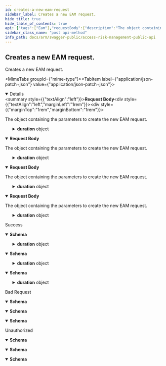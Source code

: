 ```yaml
---
id: creates-a-new-eam-request
sidebar_label: Creates a new EAM request.
hide_title: true
hide_table_of_contents: true
api: {"tags":["Eam"],"requestBody":{"description":"The object containing the parameters to create the new EAM request.","content":{"application/json-patch+json":{"schema":{"required":["duration","id","profileId","reason","requesterUserId","startDate","timeZoneId","transactionRequested"],"type":"object","properties":{"id":{"type":"string","format":"uuid"},"displayId":{"type":"string","nullable":true,"readOnly":true},"profileId":{"type":"string","format":"uuid"},"requesterUserId":{"type":"string","format":"uuid"},"reason":{"type":"string"},"transactionRequested":{"type":"string"},"comments":{"type":"string","nullable":true},"startDate":{"type":"string","format":"date-time"},"timeZoneId":{"type":"string"},"duration":{"allOf":[{"type":"object","properties":{"days":{"maximum":2147483647,"minimum":0,"type":"integer","format":"int32"},"hours":{"maximum":2147483647,"minimum":0,"type":"integer","format":"int32"},"minutes":{"maximum":59,"minimum":0,"type":"integer","format":"int32"}},"additionalProperties":false}]},"displayDuration":{"type":"string","nullable":true,"readOnly":true},"initialState":{"enum":["Submitted","AwaitingApproval","Approved","Rejected","AwaitingReview","Accepted","Contested","AccessProvisioned","GeneratingUsageReport","Created","Updated","Retracted","Error"],"type":"string"}},"additionalProperties":false}},"application/json":{"schema":{"required":["duration","id","profileId","reason","requesterUserId","startDate","timeZoneId","transactionRequested"],"type":"object","properties":{"id":{"type":"string","format":"uuid"},"displayId":{"type":"string","nullable":true,"readOnly":true},"profileId":{"type":"string","format":"uuid"},"requesterUserId":{"type":"string","format":"uuid"},"reason":{"type":"string"},"transactionRequested":{"type":"string"},"comments":{"type":"string","nullable":true},"startDate":{"type":"string","format":"date-time"},"timeZoneId":{"type":"string"},"duration":{"allOf":[{"type":"object","properties":{"days":{"maximum":2147483647,"minimum":0,"type":"integer","format":"int32"},"hours":{"maximum":2147483647,"minimum":0,"type":"integer","format":"int32"},"minutes":{"maximum":59,"minimum":0,"type":"integer","format":"int32"}},"additionalProperties":false}]},"displayDuration":{"type":"string","nullable":true,"readOnly":true},"initialState":{"enum":["Submitted","AwaitingApproval","Approved","Rejected","AwaitingReview","Accepted","Contested","AccessProvisioned","GeneratingUsageReport","Created","Updated","Retracted","Error"],"type":"string"}},"additionalProperties":false}},"text/json":{"schema":{"required":["duration","id","profileId","reason","requesterUserId","startDate","timeZoneId","transactionRequested"],"type":"object","properties":{"id":{"type":"string","format":"uuid"},"displayId":{"type":"string","nullable":true,"readOnly":true},"profileId":{"type":"string","format":"uuid"},"requesterUserId":{"type":"string","format":"uuid"},"reason":{"type":"string"},"transactionRequested":{"type":"string"},"comments":{"type":"string","nullable":true},"startDate":{"type":"string","format":"date-time"},"timeZoneId":{"type":"string"},"duration":{"allOf":[{"type":"object","properties":{"days":{"maximum":2147483647,"minimum":0,"type":"integer","format":"int32"},"hours":{"maximum":2147483647,"minimum":0,"type":"integer","format":"int32"},"minutes":{"maximum":59,"minimum":0,"type":"integer","format":"int32"}},"additionalProperties":false}]},"displayDuration":{"type":"string","nullable":true,"readOnly":true},"initialState":{"enum":["Submitted","AwaitingApproval","Approved","Rejected","AwaitingReview","Accepted","Contested","AccessProvisioned","GeneratingUsageReport","Created","Updated","Retracted","Error"],"type":"string"}},"additionalProperties":false}},"application/*+json":{"schema":{"required":["duration","id","profileId","reason","requesterUserId","startDate","timeZoneId","transactionRequested"],"type":"object","properties":{"id":{"type":"string","format":"uuid"},"displayId":{"type":"string","nullable":true,"readOnly":true},"profileId":{"type":"string","format":"uuid"},"requesterUserId":{"type":"string","format":"uuid"},"reason":{"type":"string"},"transactionRequested":{"type":"string"},"comments":{"type":"string","nullable":true},"startDate":{"type":"string","format":"date-time"},"timeZoneId":{"type":"string"},"duration":{"allOf":[{"type":"object","properties":{"days":{"maximum":2147483647,"minimum":0,"type":"integer","format":"int32"},"hours":{"maximum":2147483647,"minimum":0,"type":"integer","format":"int32"},"minutes":{"maximum":59,"minimum":0,"type":"integer","format":"int32"}},"additionalProperties":false}]},"displayDuration":{"type":"string","nullable":true,"readOnly":true},"initialState":{"enum":["Submitted","AwaitingApproval","Approved","Rejected","AwaitingReview","Accepted","Contested","AccessProvisioned","GeneratingUsageReport","Created","Updated","Retracted","Error"],"type":"string"}},"additionalProperties":false}}}},"responses":{"200":{"description":"Success","content":{"text/plain":{"schema":{"required":["duration","id","profileId","reason","requesterUserId","startDate","timeZoneId","transactionRequested"],"type":"object","properties":{"id":{"type":"string","format":"uuid"},"displayId":{"type":"string","nullable":true,"readOnly":true},"profileId":{"type":"string","format":"uuid"},"requesterUserId":{"type":"string","format":"uuid"},"reason":{"type":"string"},"transactionRequested":{"type":"string"},"comments":{"type":"string","nullable":true},"startDate":{"type":"string","format":"date-time"},"timeZoneId":{"type":"string"},"duration":{"allOf":[{"type":"object","properties":{"days":{"maximum":2147483647,"minimum":0,"type":"integer","format":"int32"},"hours":{"maximum":2147483647,"minimum":0,"type":"integer","format":"int32"},"minutes":{"maximum":59,"minimum":0,"type":"integer","format":"int32"}},"additionalProperties":false}]},"displayDuration":{"type":"string","nullable":true,"readOnly":true},"initialState":{"enum":["Submitted","AwaitingApproval","Approved","Rejected","AwaitingReview","Accepted","Contested","AccessProvisioned","GeneratingUsageReport","Created","Updated","Retracted","Error"],"type":"string"}},"additionalProperties":false}},"application/json":{"schema":{"required":["duration","id","profileId","reason","requesterUserId","startDate","timeZoneId","transactionRequested"],"type":"object","properties":{"id":{"type":"string","format":"uuid"},"displayId":{"type":"string","nullable":true,"readOnly":true},"profileId":{"type":"string","format":"uuid"},"requesterUserId":{"type":"string","format":"uuid"},"reason":{"type":"string"},"transactionRequested":{"type":"string"},"comments":{"type":"string","nullable":true},"startDate":{"type":"string","format":"date-time"},"timeZoneId":{"type":"string"},"duration":{"allOf":[{"type":"object","properties":{"days":{"maximum":2147483647,"minimum":0,"type":"integer","format":"int32"},"hours":{"maximum":2147483647,"minimum":0,"type":"integer","format":"int32"},"minutes":{"maximum":59,"minimum":0,"type":"integer","format":"int32"}},"additionalProperties":false}]},"displayDuration":{"type":"string","nullable":true,"readOnly":true},"initialState":{"enum":["Submitted","AwaitingApproval","Approved","Rejected","AwaitingReview","Accepted","Contested","AccessProvisioned","GeneratingUsageReport","Created","Updated","Retracted","Error"],"type":"string"}},"additionalProperties":false}},"text/json":{"schema":{"required":["duration","id","profileId","reason","requesterUserId","startDate","timeZoneId","transactionRequested"],"type":"object","properties":{"id":{"type":"string","format":"uuid"},"displayId":{"type":"string","nullable":true,"readOnly":true},"profileId":{"type":"string","format":"uuid"},"requesterUserId":{"type":"string","format":"uuid"},"reason":{"type":"string"},"transactionRequested":{"type":"string"},"comments":{"type":"string","nullable":true},"startDate":{"type":"string","format":"date-time"},"timeZoneId":{"type":"string"},"duration":{"allOf":[{"type":"object","properties":{"days":{"maximum":2147483647,"minimum":0,"type":"integer","format":"int32"},"hours":{"maximum":2147483647,"minimum":0,"type":"integer","format":"int32"},"minutes":{"maximum":59,"minimum":0,"type":"integer","format":"int32"}},"additionalProperties":false}]},"displayDuration":{"type":"string","nullable":true,"readOnly":true},"initialState":{"enum":["Submitted","AwaitingApproval","Approved","Rejected","AwaitingReview","Accepted","Contested","AccessProvisioned","GeneratingUsageReport","Created","Updated","Retracted","Error"],"type":"string"}},"additionalProperties":false}}}},"400":{"description":"Bad Request","content":{"text/plain":{"schema":{"type":"object","properties":{"type":{"type":"string","nullable":true},"title":{"type":"string","nullable":true},"status":{"type":"integer","format":"int32","nullable":true},"detail":{"type":"string","nullable":true},"instance":{"type":"string","nullable":true}},"additionalProperties":{"type":"object","additionalProperties":false}}},"application/json":{"schema":{"type":"object","properties":{"type":{"type":"string","nullable":true},"title":{"type":"string","nullable":true},"status":{"type":"integer","format":"int32","nullable":true},"detail":{"type":"string","nullable":true},"instance":{"type":"string","nullable":true}},"additionalProperties":{"type":"object","additionalProperties":false}}},"text/json":{"schema":{"type":"object","properties":{"type":{"type":"string","nullable":true},"title":{"type":"string","nullable":true},"status":{"type":"integer","format":"int32","nullable":true},"detail":{"type":"string","nullable":true},"instance":{"type":"string","nullable":true}},"additionalProperties":{"type":"object","additionalProperties":false}}}}},"401":{"description":"Unauthorized","content":{"text/plain":{"schema":{"type":"object","properties":{"type":{"type":"string","nullable":true},"title":{"type":"string","nullable":true},"status":{"type":"integer","format":"int32","nullable":true},"detail":{"type":"string","nullable":true},"instance":{"type":"string","nullable":true}},"additionalProperties":{"type":"object","additionalProperties":false}}},"application/json":{"schema":{"type":"object","properties":{"type":{"type":"string","nullable":true},"title":{"type":"string","nullable":true},"status":{"type":"integer","format":"int32","nullable":true},"detail":{"type":"string","nullable":true},"instance":{"type":"string","nullable":true}},"additionalProperties":{"type":"object","additionalProperties":false}}},"text/json":{"schema":{"type":"object","properties":{"type":{"type":"string","nullable":true},"title":{"type":"string","nullable":true},"status":{"type":"integer","format":"int32","nullable":true},"detail":{"type":"string","nullable":true},"instance":{"type":"string","nullable":true}},"additionalProperties":{"type":"object","additionalProperties":false}}}}}},"description":"Creates a new EAM request.","method":"post","path":"/api/v1/eam","jsonRequestBodyExample":{"id":"3fa85f64-5717-4562-b3fc-2c963f66afa6","profileId":"3fa85f64-5717-4562-b3fc-2c963f66afa6","requesterUserId":"3fa85f64-5717-4562-b3fc-2c963f66afa6","reason":"string","transactionRequested":"string","comments":"string","startDate":"2022-08-23","timeZoneId":"string","duration":{"days":0,"hours":0,"minutes":0},"initialState":"Submitted"},"info":{"title":"Access Risk Management Public API","version":"1.0"},"postman":{"name":"Creates a new EAM request.","description":{"type":"text/plain"},"url":{"path":["api","v1","eam"],"host":["{{baseUrl}}"],"query":[],"variable":[]},"header":[{"key":"Content-Type","value":"application/json"},{"key":"Accept","value":"text/plain"}],"method":"POST","body":{"mode":"raw","raw":"\"\"","options":{"raw":{"language":"json"}}}}}
sidebar_class_name: "post api-method"
info_path: docs/arm/swagger-public/access-risk-management-public-api
---
```



## Creates a new EAM request.



Creates a new EAM request.

<MimeTabs groupId={"mime-type"}><TabItem label={"application/json-patch+json"} value={"application/json-patch+json"}><details style={{}} data-collapsed={false} open={true}><summary style={{"textAlign":"left"}}><strong>Request Body</strong></summary><div style={{"textAlign":"left","marginLeft":"1rem"}}><div style={{"marginTop":"1rem","marginBottom":"1rem"}}>

The object containing the parameters to create the new EAM request.

</div></div><ul style={{"marginLeft":"1rem"}}><SchemaItem collapsible={false} name={"id"} required={true} schemaDescription={undefined} schemaName={"uuid"} qualifierMessage={undefined} defaultValue={undefined}></SchemaItem><SchemaItem collapsible={false} name={"profileId"} required={true} schemaDescription={undefined} schemaName={"uuid"} qualifierMessage={undefined} defaultValue={undefined}></SchemaItem><SchemaItem collapsible={false} name={"requesterUserId"} required={true} schemaDescription={undefined} schemaName={"uuid"} qualifierMessage={undefined} defaultValue={undefined}></SchemaItem><SchemaItem collapsible={false} name={"reason"} required={true} schemaDescription={undefined} schemaName={"string"} qualifierMessage={undefined} defaultValue={undefined}></SchemaItem><SchemaItem collapsible={false} name={"transactionRequested"} required={true} schemaDescription={undefined} schemaName={"string"} qualifierMessage={undefined} defaultValue={undefined}></SchemaItem><SchemaItem collapsible={false} name={"comments"} required={false} schemaDescription={undefined} schemaName={"string"} qualifierMessage={undefined} defaultValue={undefined}></SchemaItem><SchemaItem collapsible={false} name={"startDate"} required={true} schemaDescription={undefined} schemaName={"date-time"} qualifierMessage={undefined} defaultValue={undefined}></SchemaItem><SchemaItem collapsible={false} name={"timeZoneId"} required={true} schemaDescription={undefined} schemaName={"string"} qualifierMessage={undefined} defaultValue={undefined}></SchemaItem><SchemaItem collapsible={true} className={"schemaItem"}><details style={{}}><summary style={{}}><strong>duration</strong><span style={{"opacity":"0.6"}}> object</span></summary><div style={{"marginLeft":"1rem"}}><SchemaItem collapsible={false} name={"days"} required={false} schemaDescription={undefined} schemaName={"int32"} qualifierMessage={"**Possible values:** `<= 2147483647`"} defaultValue={undefined}></SchemaItem><SchemaItem collapsible={false} name={"hours"} required={false} schemaDescription={undefined} schemaName={"int32"} qualifierMessage={"**Possible values:** `<= 2147483647`"} defaultValue={undefined}></SchemaItem><SchemaItem collapsible={false} name={"minutes"} required={false} schemaDescription={undefined} schemaName={"int32"} qualifierMessage={"**Possible values:** `<= 59`"} defaultValue={undefined}></SchemaItem></div></details></SchemaItem><SchemaItem collapsible={false} name={"initialState"} required={false} schemaDescription={undefined} schemaName={"string"} qualifierMessage={"**Possible values:** [`Submitted`, `AwaitingApproval`, `Approved`, `Rejected`, `AwaitingReview`, `Accepted`, `Contested`, `AccessProvisioned`, `GeneratingUsageReport`, `Created`, `Updated`, `Retracted`, `Error`]"} defaultValue={undefined}></SchemaItem></ul></details></TabItem><TabItem label={"application/json"} value={"application/json"}><details style={{}} data-collapsed={false} open={true}><summary style={{"textAlign":"left"}}><strong>Request Body</strong></summary><div style={{"textAlign":"left","marginLeft":"1rem"}}><div style={{"marginTop":"1rem","marginBottom":"1rem"}}>

The object containing the parameters to create the new EAM request.

</div></div><ul style={{"marginLeft":"1rem"}}><SchemaItem collapsible={false} name={"id"} required={true} schemaDescription={undefined} schemaName={"uuid"} qualifierMessage={undefined} defaultValue={undefined}></SchemaItem><SchemaItem collapsible={false} name={"profileId"} required={true} schemaDescription={undefined} schemaName={"uuid"} qualifierMessage={undefined} defaultValue={undefined}></SchemaItem><SchemaItem collapsible={false} name={"requesterUserId"} required={true} schemaDescription={undefined} schemaName={"uuid"} qualifierMessage={undefined} defaultValue={undefined}></SchemaItem><SchemaItem collapsible={false} name={"reason"} required={true} schemaDescription={undefined} schemaName={"string"} qualifierMessage={undefined} defaultValue={undefined}></SchemaItem><SchemaItem collapsible={false} name={"transactionRequested"} required={true} schemaDescription={undefined} schemaName={"string"} qualifierMessage={undefined} defaultValue={undefined}></SchemaItem><SchemaItem collapsible={false} name={"comments"} required={false} schemaDescription={undefined} schemaName={"string"} qualifierMessage={undefined} defaultValue={undefined}></SchemaItem><SchemaItem collapsible={false} name={"startDate"} required={true} schemaDescription={undefined} schemaName={"date-time"} qualifierMessage={undefined} defaultValue={undefined}></SchemaItem><SchemaItem collapsible={false} name={"timeZoneId"} required={true} schemaDescription={undefined} schemaName={"string"} qualifierMessage={undefined} defaultValue={undefined}></SchemaItem><SchemaItem collapsible={true} className={"schemaItem"}><details style={{}}><summary style={{}}><strong>duration</strong><span style={{"opacity":"0.6"}}> object</span></summary><div style={{"marginLeft":"1rem"}}><SchemaItem collapsible={false} name={"days"} required={false} schemaDescription={undefined} schemaName={"int32"} qualifierMessage={"**Possible values:** `<= 2147483647`"} defaultValue={undefined}></SchemaItem><SchemaItem collapsible={false} name={"hours"} required={false} schemaDescription={undefined} schemaName={"int32"} qualifierMessage={"**Possible values:** `<= 2147483647`"} defaultValue={undefined}></SchemaItem><SchemaItem collapsible={false} name={"minutes"} required={false} schemaDescription={undefined} schemaName={"int32"} qualifierMessage={"**Possible values:** `<= 59`"} defaultValue={undefined}></SchemaItem></div></details></SchemaItem><SchemaItem collapsible={false} name={"initialState"} required={false} schemaDescription={undefined} schemaName={"string"} qualifierMessage={"**Possible values:** [`Submitted`, `AwaitingApproval`, `Approved`, `Rejected`, `AwaitingReview`, `Accepted`, `Contested`, `AccessProvisioned`, `GeneratingUsageReport`, `Created`, `Updated`, `Retracted`, `Error`]"} defaultValue={undefined}></SchemaItem></ul></details></TabItem><TabItem label={"text/json"} value={"text/json"}><details style={{}} data-collapsed={false} open={true}><summary style={{"textAlign":"left"}}><strong>Request Body</strong></summary><div style={{"textAlign":"left","marginLeft":"1rem"}}><div style={{"marginTop":"1rem","marginBottom":"1rem"}}>

The object containing the parameters to create the new EAM request.

</div></div><ul style={{"marginLeft":"1rem"}}><SchemaItem collapsible={false} name={"id"} required={true} schemaDescription={undefined} schemaName={"uuid"} qualifierMessage={undefined} defaultValue={undefined}></SchemaItem><SchemaItem collapsible={false} name={"profileId"} required={true} schemaDescription={undefined} schemaName={"uuid"} qualifierMessage={undefined} defaultValue={undefined}></SchemaItem><SchemaItem collapsible={false} name={"requesterUserId"} required={true} schemaDescription={undefined} schemaName={"uuid"} qualifierMessage={undefined} defaultValue={undefined}></SchemaItem><SchemaItem collapsible={false} name={"reason"} required={true} schemaDescription={undefined} schemaName={"string"} qualifierMessage={undefined} defaultValue={undefined}></SchemaItem><SchemaItem collapsible={false} name={"transactionRequested"} required={true} schemaDescription={undefined} schemaName={"string"} qualifierMessage={undefined} defaultValue={undefined}></SchemaItem><SchemaItem collapsible={false} name={"comments"} required={false} schemaDescription={undefined} schemaName={"string"} qualifierMessage={undefined} defaultValue={undefined}></SchemaItem><SchemaItem collapsible={false} name={"startDate"} required={true} schemaDescription={undefined} schemaName={"date-time"} qualifierMessage={undefined} defaultValue={undefined}></SchemaItem><SchemaItem collapsible={false} name={"timeZoneId"} required={true} schemaDescription={undefined} schemaName={"string"} qualifierMessage={undefined} defaultValue={undefined}></SchemaItem><SchemaItem collapsible={true} className={"schemaItem"}><details style={{}}><summary style={{}}><strong>duration</strong><span style={{"opacity":"0.6"}}> object</span></summary><div style={{"marginLeft":"1rem"}}><SchemaItem collapsible={false} name={"days"} required={false} schemaDescription={undefined} schemaName={"int32"} qualifierMessage={"**Possible values:** `<= 2147483647`"} defaultValue={undefined}></SchemaItem><SchemaItem collapsible={false} name={"hours"} required={false} schemaDescription={undefined} schemaName={"int32"} qualifierMessage={"**Possible values:** `<= 2147483647`"} defaultValue={undefined}></SchemaItem><SchemaItem collapsible={false} name={"minutes"} required={false} schemaDescription={undefined} schemaName={"int32"} qualifierMessage={"**Possible values:** `<= 59`"} defaultValue={undefined}></SchemaItem></div></details></SchemaItem><SchemaItem collapsible={false} name={"initialState"} required={false} schemaDescription={undefined} schemaName={"string"} qualifierMessage={"**Possible values:** [`Submitted`, `AwaitingApproval`, `Approved`, `Rejected`, `AwaitingReview`, `Accepted`, `Contested`, `AccessProvisioned`, `GeneratingUsageReport`, `Created`, `Updated`, `Retracted`, `Error`]"} defaultValue={undefined}></SchemaItem></ul></details></TabItem><TabItem label={"application/*+json"} value={"application/*+json"}><details style={{}} data-collapsed={false} open={true}><summary style={{"textAlign":"left"}}><strong>Request Body</strong></summary><div style={{"textAlign":"left","marginLeft":"1rem"}}><div style={{"marginTop":"1rem","marginBottom":"1rem"}}>

The object containing the parameters to create the new EAM request.

</div></div><ul style={{"marginLeft":"1rem"}}><SchemaItem collapsible={false} name={"id"} required={true} schemaDescription={undefined} schemaName={"uuid"} qualifierMessage={undefined} defaultValue={undefined}></SchemaItem><SchemaItem collapsible={false} name={"profileId"} required={true} schemaDescription={undefined} schemaName={"uuid"} qualifierMessage={undefined} defaultValue={undefined}></SchemaItem><SchemaItem collapsible={false} name={"requesterUserId"} required={true} schemaDescription={undefined} schemaName={"uuid"} qualifierMessage={undefined} defaultValue={undefined}></SchemaItem><SchemaItem collapsible={false} name={"reason"} required={true} schemaDescription={undefined} schemaName={"string"} qualifierMessage={undefined} defaultValue={undefined}></SchemaItem><SchemaItem collapsible={false} name={"transactionRequested"} required={true} schemaDescription={undefined} schemaName={"string"} qualifierMessage={undefined} defaultValue={undefined}></SchemaItem><SchemaItem collapsible={false} name={"comments"} required={false} schemaDescription={undefined} schemaName={"string"} qualifierMessage={undefined} defaultValue={undefined}></SchemaItem><SchemaItem collapsible={false} name={"startDate"} required={true} schemaDescription={undefined} schemaName={"date-time"} qualifierMessage={undefined} defaultValue={undefined}></SchemaItem><SchemaItem collapsible={false} name={"timeZoneId"} required={true} schemaDescription={undefined} schemaName={"string"} qualifierMessage={undefined} defaultValue={undefined}></SchemaItem><SchemaItem collapsible={true} className={"schemaItem"}><details style={{}}><summary style={{}}><strong>duration</strong><span style={{"opacity":"0.6"}}> object</span></summary><div style={{"marginLeft":"1rem"}}><SchemaItem collapsible={false} name={"days"} required={false} schemaDescription={undefined} schemaName={"int32"} qualifierMessage={"**Possible values:** `<= 2147483647`"} defaultValue={undefined}></SchemaItem><SchemaItem collapsible={false} name={"hours"} required={false} schemaDescription={undefined} schemaName={"int32"} qualifierMessage={"**Possible values:** `<= 2147483647`"} defaultValue={undefined}></SchemaItem><SchemaItem collapsible={false} name={"minutes"} required={false} schemaDescription={undefined} schemaName={"int32"} qualifierMessage={"**Possible values:** `<= 59`"} defaultValue={undefined}></SchemaItem></div></details></SchemaItem><SchemaItem collapsible={false} name={"initialState"} required={false} schemaDescription={undefined} schemaName={"string"} qualifierMessage={"**Possible values:** [`Submitted`, `AwaitingApproval`, `Approved`, `Rejected`, `AwaitingReview`, `Accepted`, `Contested`, `AccessProvisioned`, `GeneratingUsageReport`, `Created`, `Updated`, `Retracted`, `Error`]"} defaultValue={undefined}></SchemaItem></ul></details></TabItem></MimeTabs><div><ApiTabs><TabItem label={"200"} value={"200"}><div>

Success

</div><div><MimeTabs groupId={"mime-type"}><TabItem label={"text/plain"} value={"text/plain"}><SchemaTabs groupId={"schema-tabs"}><TabItem label={"Schema"} value={"Schema"}><details style={{}} data-collapsed={false} open={true}><summary style={{"textAlign":"left"}}><strong>Schema</strong></summary><div style={{"textAlign":"left","marginLeft":"1rem"}}></div><ul style={{"marginLeft":"1rem"}}><SchemaItem collapsible={false} name={"id"} required={false} schemaDescription={undefined} schemaName={"uuid"} qualifierMessage={undefined} defaultValue={undefined}></SchemaItem><SchemaItem collapsible={false} name={"displayId"} required={false} schemaDescription={undefined} schemaName={"string"} qualifierMessage={undefined} defaultValue={undefined}></SchemaItem><SchemaItem collapsible={false} name={"profileId"} required={false} schemaDescription={undefined} schemaName={"uuid"} qualifierMessage={undefined} defaultValue={undefined}></SchemaItem><SchemaItem collapsible={false} name={"requesterUserId"} required={false} schemaDescription={undefined} schemaName={"uuid"} qualifierMessage={undefined} defaultValue={undefined}></SchemaItem><SchemaItem collapsible={false} name={"reason"} required={false} schemaDescription={undefined} schemaName={"string"} qualifierMessage={undefined} defaultValue={undefined}></SchemaItem><SchemaItem collapsible={false} name={"transactionRequested"} required={false} schemaDescription={undefined} schemaName={"string"} qualifierMessage={undefined} defaultValue={undefined}></SchemaItem><SchemaItem collapsible={false} name={"comments"} required={false} schemaDescription={undefined} schemaName={"string"} qualifierMessage={undefined} defaultValue={undefined}></SchemaItem><SchemaItem collapsible={false} name={"startDate"} required={false} schemaDescription={undefined} schemaName={"date-time"} qualifierMessage={undefined} defaultValue={undefined}></SchemaItem><SchemaItem collapsible={false} name={"timeZoneId"} required={false} schemaDescription={undefined} schemaName={"string"} qualifierMessage={undefined} defaultValue={undefined}></SchemaItem><SchemaItem collapsible={true} className={"schemaItem"}><details style={{}}><summary style={{}}><strong>duration</strong><span style={{"opacity":"0.6"}}> object</span></summary><div style={{"marginLeft":"1rem"}}><SchemaItem collapsible={false} name={"days"} required={false} schemaDescription={undefined} schemaName={"int32"} qualifierMessage={"**Possible values:** `<= 2147483647`"} defaultValue={undefined}></SchemaItem><SchemaItem collapsible={false} name={"hours"} required={false} schemaDescription={undefined} schemaName={"int32"} qualifierMessage={"**Possible values:** `<= 2147483647`"} defaultValue={undefined}></SchemaItem><SchemaItem collapsible={false} name={"minutes"} required={false} schemaDescription={undefined} schemaName={"int32"} qualifierMessage={"**Possible values:** `<= 59`"} defaultValue={undefined}></SchemaItem></div></details></SchemaItem><SchemaItem collapsible={false} name={"displayDuration"} required={false} schemaDescription={undefined} schemaName={"string"} qualifierMessage={undefined} defaultValue={undefined}></SchemaItem><SchemaItem collapsible={false} name={"initialState"} required={false} schemaDescription={undefined} schemaName={"string"} qualifierMessage={"**Possible values:** [`Submitted`, `AwaitingApproval`, `Approved`, `Rejected`, `AwaitingReview`, `Accepted`, `Contested`, `AccessProvisioned`, `GeneratingUsageReport`, `Created`, `Updated`, `Retracted`, `Error`]"} defaultValue={undefined}></SchemaItem></ul></details></TabItem></SchemaTabs></TabItem><TabItem label={"application/json"} value={"application/json"}><SchemaTabs groupId={"schema-tabs"}><TabItem label={"Schema"} value={"Schema"}><details style={{}} data-collapsed={false} open={true}><summary style={{"textAlign":"left"}}><strong>Schema</strong></summary><div style={{"textAlign":"left","marginLeft":"1rem"}}></div><ul style={{"marginLeft":"1rem"}}><SchemaItem collapsible={false} name={"id"} required={false} schemaDescription={undefined} schemaName={"uuid"} qualifierMessage={undefined} defaultValue={undefined}></SchemaItem><SchemaItem collapsible={false} name={"displayId"} required={false} schemaDescription={undefined} schemaName={"string"} qualifierMessage={undefined} defaultValue={undefined}></SchemaItem><SchemaItem collapsible={false} name={"profileId"} required={false} schemaDescription={undefined} schemaName={"uuid"} qualifierMessage={undefined} defaultValue={undefined}></SchemaItem><SchemaItem collapsible={false} name={"requesterUserId"} required={false} schemaDescription={undefined} schemaName={"uuid"} qualifierMessage={undefined} defaultValue={undefined}></SchemaItem><SchemaItem collapsible={false} name={"reason"} required={false} schemaDescription={undefined} schemaName={"string"} qualifierMessage={undefined} defaultValue={undefined}></SchemaItem><SchemaItem collapsible={false} name={"transactionRequested"} required={false} schemaDescription={undefined} schemaName={"string"} qualifierMessage={undefined} defaultValue={undefined}></SchemaItem><SchemaItem collapsible={false} name={"comments"} required={false} schemaDescription={undefined} schemaName={"string"} qualifierMessage={undefined} defaultValue={undefined}></SchemaItem><SchemaItem collapsible={false} name={"startDate"} required={false} schemaDescription={undefined} schemaName={"date-time"} qualifierMessage={undefined} defaultValue={undefined}></SchemaItem><SchemaItem collapsible={false} name={"timeZoneId"} required={false} schemaDescription={undefined} schemaName={"string"} qualifierMessage={undefined} defaultValue={undefined}></SchemaItem><SchemaItem collapsible={true} className={"schemaItem"}><details style={{}}><summary style={{}}><strong>duration</strong><span style={{"opacity":"0.6"}}> object</span></summary><div style={{"marginLeft":"1rem"}}><SchemaItem collapsible={false} name={"days"} required={false} schemaDescription={undefined} schemaName={"int32"} qualifierMessage={"**Possible values:** `<= 2147483647`"} defaultValue={undefined}></SchemaItem><SchemaItem collapsible={false} name={"hours"} required={false} schemaDescription={undefined} schemaName={"int32"} qualifierMessage={"**Possible values:** `<= 2147483647`"} defaultValue={undefined}></SchemaItem><SchemaItem collapsible={false} name={"minutes"} required={false} schemaDescription={undefined} schemaName={"int32"} qualifierMessage={"**Possible values:** `<= 59`"} defaultValue={undefined}></SchemaItem></div></details></SchemaItem><SchemaItem collapsible={false} name={"displayDuration"} required={false} schemaDescription={undefined} schemaName={"string"} qualifierMessage={undefined} defaultValue={undefined}></SchemaItem><SchemaItem collapsible={false} name={"initialState"} required={false} schemaDescription={undefined} schemaName={"string"} qualifierMessage={"**Possible values:** [`Submitted`, `AwaitingApproval`, `Approved`, `Rejected`, `AwaitingReview`, `Accepted`, `Contested`, `AccessProvisioned`, `GeneratingUsageReport`, `Created`, `Updated`, `Retracted`, `Error`]"} defaultValue={undefined}></SchemaItem></ul></details></TabItem></SchemaTabs></TabItem><TabItem label={"text/json"} value={"text/json"}><SchemaTabs groupId={"schema-tabs"}><TabItem label={"Schema"} value={"Schema"}><details style={{}} data-collapsed={false} open={true}><summary style={{"textAlign":"left"}}><strong>Schema</strong></summary><div style={{"textAlign":"left","marginLeft":"1rem"}}></div><ul style={{"marginLeft":"1rem"}}><SchemaItem collapsible={false} name={"id"} required={false} schemaDescription={undefined} schemaName={"uuid"} qualifierMessage={undefined} defaultValue={undefined}></SchemaItem><SchemaItem collapsible={false} name={"displayId"} required={false} schemaDescription={undefined} schemaName={"string"} qualifierMessage={undefined} defaultValue={undefined}></SchemaItem><SchemaItem collapsible={false} name={"profileId"} required={false} schemaDescription={undefined} schemaName={"uuid"} qualifierMessage={undefined} defaultValue={undefined}></SchemaItem><SchemaItem collapsible={false} name={"requesterUserId"} required={false} schemaDescription={undefined} schemaName={"uuid"} qualifierMessage={undefined} defaultValue={undefined}></SchemaItem><SchemaItem collapsible={false} name={"reason"} required={false} schemaDescription={undefined} schemaName={"string"} qualifierMessage={undefined} defaultValue={undefined}></SchemaItem><SchemaItem collapsible={false} name={"transactionRequested"} required={false} schemaDescription={undefined} schemaName={"string"} qualifierMessage={undefined} defaultValue={undefined}></SchemaItem><SchemaItem collapsible={false} name={"comments"} required={false} schemaDescription={undefined} schemaName={"string"} qualifierMessage={undefined} defaultValue={undefined}></SchemaItem><SchemaItem collapsible={false} name={"startDate"} required={false} schemaDescription={undefined} schemaName={"date-time"} qualifierMessage={undefined} defaultValue={undefined}></SchemaItem><SchemaItem collapsible={false} name={"timeZoneId"} required={false} schemaDescription={undefined} schemaName={"string"} qualifierMessage={undefined} defaultValue={undefined}></SchemaItem><SchemaItem collapsible={true} className={"schemaItem"}><details style={{}}><summary style={{}}><strong>duration</strong><span style={{"opacity":"0.6"}}> object</span></summary><div style={{"marginLeft":"1rem"}}><SchemaItem collapsible={false} name={"days"} required={false} schemaDescription={undefined} schemaName={"int32"} qualifierMessage={"**Possible values:** `<= 2147483647`"} defaultValue={undefined}></SchemaItem><SchemaItem collapsible={false} name={"hours"} required={false} schemaDescription={undefined} schemaName={"int32"} qualifierMessage={"**Possible values:** `<= 2147483647`"} defaultValue={undefined}></SchemaItem><SchemaItem collapsible={false} name={"minutes"} required={false} schemaDescription={undefined} schemaName={"int32"} qualifierMessage={"**Possible values:** `<= 59`"} defaultValue={undefined}></SchemaItem></div></details></SchemaItem><SchemaItem collapsible={false} name={"displayDuration"} required={false} schemaDescription={undefined} schemaName={"string"} qualifierMessage={undefined} defaultValue={undefined}></SchemaItem><SchemaItem collapsible={false} name={"initialState"} required={false} schemaDescription={undefined} schemaName={"string"} qualifierMessage={"**Possible values:** [`Submitted`, `AwaitingApproval`, `Approved`, `Rejected`, `AwaitingReview`, `Accepted`, `Contested`, `AccessProvisioned`, `GeneratingUsageReport`, `Created`, `Updated`, `Retracted`, `Error`]"} defaultValue={undefined}></SchemaItem></ul></details></TabItem></SchemaTabs></TabItem></MimeTabs></div></TabItem><TabItem label={"400"} value={"400"}><div>

Bad Request

</div><div><MimeTabs groupId={"mime-type"}><TabItem label={"text/plain"} value={"text/plain"}><SchemaTabs groupId={"schema-tabs"}><TabItem label={"Schema"} value={"Schema"}><details style={{}} data-collapsed={false} open={true}><summary style={{"textAlign":"left"}}><strong>Schema</strong></summary><div style={{"textAlign":"left","marginLeft":"1rem"}}></div><ul style={{"marginLeft":"1rem"}}><SchemaItem collapsible={false} name={"type"} required={false} schemaDescription={undefined} schemaName={"string"} qualifierMessage={undefined} defaultValue={undefined}></SchemaItem><SchemaItem collapsible={false} name={"title"} required={false} schemaDescription={undefined} schemaName={"string"} qualifierMessage={undefined} defaultValue={undefined}></SchemaItem><SchemaItem collapsible={false} name={"status"} required={false} schemaDescription={undefined} schemaName={"int32"} qualifierMessage={undefined} defaultValue={undefined}></SchemaItem><SchemaItem collapsible={false} name={"detail"} required={false} schemaDescription={undefined} schemaName={"string"} qualifierMessage={undefined} defaultValue={undefined}></SchemaItem><SchemaItem collapsible={false} name={"instance"} required={false} schemaDescription={undefined} schemaName={"string"} qualifierMessage={undefined} defaultValue={undefined}></SchemaItem></ul></details></TabItem></SchemaTabs></TabItem><TabItem label={"application/json"} value={"application/json"}><SchemaTabs groupId={"schema-tabs"}><TabItem label={"Schema"} value={"Schema"}><details style={{}} data-collapsed={false} open={true}><summary style={{"textAlign":"left"}}><strong>Schema</strong></summary><div style={{"textAlign":"left","marginLeft":"1rem"}}></div><ul style={{"marginLeft":"1rem"}}><SchemaItem collapsible={false} name={"type"} required={false} schemaDescription={undefined} schemaName={"string"} qualifierMessage={undefined} defaultValue={undefined}></SchemaItem><SchemaItem collapsible={false} name={"title"} required={false} schemaDescription={undefined} schemaName={"string"} qualifierMessage={undefined} defaultValue={undefined}></SchemaItem><SchemaItem collapsible={false} name={"status"} required={false} schemaDescription={undefined} schemaName={"int32"} qualifierMessage={undefined} defaultValue={undefined}></SchemaItem><SchemaItem collapsible={false} name={"detail"} required={false} schemaDescription={undefined} schemaName={"string"} qualifierMessage={undefined} defaultValue={undefined}></SchemaItem><SchemaItem collapsible={false} name={"instance"} required={false} schemaDescription={undefined} schemaName={"string"} qualifierMessage={undefined} defaultValue={undefined}></SchemaItem></ul></details></TabItem></SchemaTabs></TabItem><TabItem label={"text/json"} value={"text/json"}><SchemaTabs groupId={"schema-tabs"}><TabItem label={"Schema"} value={"Schema"}><details style={{}} data-collapsed={false} open={true}><summary style={{"textAlign":"left"}}><strong>Schema</strong></summary><div style={{"textAlign":"left","marginLeft":"1rem"}}></div><ul style={{"marginLeft":"1rem"}}><SchemaItem collapsible={false} name={"type"} required={false} schemaDescription={undefined} schemaName={"string"} qualifierMessage={undefined} defaultValue={undefined}></SchemaItem><SchemaItem collapsible={false} name={"title"} required={false} schemaDescription={undefined} schemaName={"string"} qualifierMessage={undefined} defaultValue={undefined}></SchemaItem><SchemaItem collapsible={false} name={"status"} required={false} schemaDescription={undefined} schemaName={"int32"} qualifierMessage={undefined} defaultValue={undefined}></SchemaItem><SchemaItem collapsible={false} name={"detail"} required={false} schemaDescription={undefined} schemaName={"string"} qualifierMessage={undefined} defaultValue={undefined}></SchemaItem><SchemaItem collapsible={false} name={"instance"} required={false} schemaDescription={undefined} schemaName={"string"} qualifierMessage={undefined} defaultValue={undefined}></SchemaItem></ul></details></TabItem></SchemaTabs></TabItem></MimeTabs></div></TabItem><TabItem label={"401"} value={"401"}><div>

Unauthorized

</div><div><MimeTabs groupId={"mime-type"}><TabItem label={"text/plain"} value={"text/plain"}><SchemaTabs groupId={"schema-tabs"}><TabItem label={"Schema"} value={"Schema"}><details style={{}} data-collapsed={false} open={true}><summary style={{"textAlign":"left"}}><strong>Schema</strong></summary><div style={{"textAlign":"left","marginLeft":"1rem"}}></div><ul style={{"marginLeft":"1rem"}}><SchemaItem collapsible={false} name={"type"} required={false} schemaDescription={undefined} schemaName={"string"} qualifierMessage={undefined} defaultValue={undefined}></SchemaItem><SchemaItem collapsible={false} name={"title"} required={false} schemaDescription={undefined} schemaName={"string"} qualifierMessage={undefined} defaultValue={undefined}></SchemaItem><SchemaItem collapsible={false} name={"status"} required={false} schemaDescription={undefined} schemaName={"int32"} qualifierMessage={undefined} defaultValue={undefined}></SchemaItem><SchemaItem collapsible={false} name={"detail"} required={false} schemaDescription={undefined} schemaName={"string"} qualifierMessage={undefined} defaultValue={undefined}></SchemaItem><SchemaItem collapsible={false} name={"instance"} required={false} schemaDescription={undefined} schemaName={"string"} qualifierMessage={undefined} defaultValue={undefined}></SchemaItem></ul></details></TabItem></SchemaTabs></TabItem><TabItem label={"application/json"} value={"application/json"}><SchemaTabs groupId={"schema-tabs"}><TabItem label={"Schema"} value={"Schema"}><details style={{}} data-collapsed={false} open={true}><summary style={{"textAlign":"left"}}><strong>Schema</strong></summary><div style={{"textAlign":"left","marginLeft":"1rem"}}></div><ul style={{"marginLeft":"1rem"}}><SchemaItem collapsible={false} name={"type"} required={false} schemaDescription={undefined} schemaName={"string"} qualifierMessage={undefined} defaultValue={undefined}></SchemaItem><SchemaItem collapsible={false} name={"title"} required={false} schemaDescription={undefined} schemaName={"string"} qualifierMessage={undefined} defaultValue={undefined}></SchemaItem><SchemaItem collapsible={false} name={"status"} required={false} schemaDescription={undefined} schemaName={"int32"} qualifierMessage={undefined} defaultValue={undefined}></SchemaItem><SchemaItem collapsible={false} name={"detail"} required={false} schemaDescription={undefined} schemaName={"string"} qualifierMessage={undefined} defaultValue={undefined}></SchemaItem><SchemaItem collapsible={false} name={"instance"} required={false} schemaDescription={undefined} schemaName={"string"} qualifierMessage={undefined} defaultValue={undefined}></SchemaItem></ul></details></TabItem></SchemaTabs></TabItem><TabItem label={"text/json"} value={"text/json"}><SchemaTabs groupId={"schema-tabs"}><TabItem label={"Schema"} value={"Schema"}><details style={{}} data-collapsed={false} open={true}><summary style={{"textAlign":"left"}}><strong>Schema</strong></summary><div style={{"textAlign":"left","marginLeft":"1rem"}}></div><ul style={{"marginLeft":"1rem"}}><SchemaItem collapsible={false} name={"type"} required={false} schemaDescription={undefined} schemaName={"string"} qualifierMessage={undefined} defaultValue={undefined}></SchemaItem><SchemaItem collapsible={false} name={"title"} required={false} schemaDescription={undefined} schemaName={"string"} qualifierMessage={undefined} defaultValue={undefined}></SchemaItem><SchemaItem collapsible={false} name={"status"} required={false} schemaDescription={undefined} schemaName={"int32"} qualifierMessage={undefined} defaultValue={undefined}></SchemaItem><SchemaItem collapsible={false} name={"detail"} required={false} schemaDescription={undefined} schemaName={"string"} qualifierMessage={undefined} defaultValue={undefined}></SchemaItem><SchemaItem collapsible={false} name={"instance"} required={false} schemaDescription={undefined} schemaName={"string"} qualifierMessage={undefined} defaultValue={undefined}></SchemaItem></ul></details></TabItem></SchemaTabs></TabItem></MimeTabs></div></TabItem></ApiTabs></div>
      